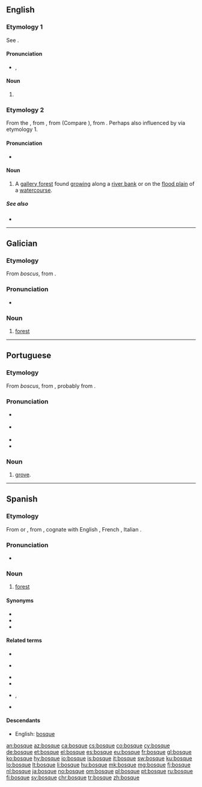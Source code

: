 ==English==

===Etymology 1===
See {{m|en|bosk}}.

====Pronunciation====
* {{a|RP}} {{enPR|bŏsk}}, {{IPA|/bɒsk/|lang=en}}

====Noun====
{{en-noun}}

# {{rare spelling of|bosk|lang=en}} {{defdate|19th century}}

===Etymology 2===
From the {{etyl|es|en}} {{m|es|bosque||forest}}, from {{etyl|LL.|en}} {{m|la|boscus}}, from {{etyl|frk|en}} {{m|frk|*busc}} (Compare {{cog|dum|busch}}), from {{etyl|gem-pro|en}} {{m|gem-pro|*buskaz||forest, woods}}. Perhaps also influenced by {{m|en|bosk}} via etymology 1.

====Pronunciation====
* {{IPA|/ˈbɒsˌkeɪ/|lang=en}}

====Noun====
{{en-noun}}

# {{lb|en|southern|_|US}} A [[gallery forest]] found [[grow]]ing along a [[river bank]] or on the [[flood plain]] of a [[watercourse]].

=====See also=====
* {{pedialite}}

----

==Galician==

===Etymology===
From {{etyl|LL.|gl}} ''boscus'', from {{etyl|gem-pro|gl}} {{m|gem-pro|*buskaz}}.

===Pronunciation===
* {{IPA|/ˈbɔske/|lang=gl}}

===Noun===
{{gl-noun|m}}

# [[forest]]

----

==Portuguese==

===Etymology===
From {{etyl|LL.|pt}} ''boscus'', from {{etyl|gem-pro|pt}} {{m|gem-pro|*buskaz||bush, thicket}}, probably from {{etyl|ine-pro|pt}} {{m|ine-pro|*bʰuH-||to grow}}.

===Pronunciation===
* {{a|Brazil}} {{IPA|/ˈbɔs.ki/|lang=pt}}
* {{a|Portugal}} {{IPA|/ˈbɔʃ.kɨ/|lang=pt}}
* {{hyphenation|bos|que|lang=pt}}
* {{rhymes|ɔski|lang=pt}}

===Noun===
{{pt-noun|m}}

# [[grove]].

----

==Spanish==

===Etymology===
From {{etyl|LL.|es}} {{m|la|boscus}} or {{m|la|buscus}}, from {{etyl|gem-pro|es}} {{m|gem-pro|*buskaz}}, cognate with English {{m|en|bush}}, French {{m|fr|bois}}, Italian {{m|it|bosco}}.

===Pronunciation===
* {{IPA|/ˈboske/|lang=es}}

===Noun===
{{es-noun|m}}

# [[forest]]

====Synonyms====
* {{l|es|floresta}}
* {{l|es|foresta}}
* {{l|es|selva}}

====Related terms====
* {{l|es|boscoso}}
* {{l|es|bosquejar}} {{pos_v}}
* {{l|es|bosquejo|g=m}}
* {{l|es|bosquete|g=m}}
* {{l|es|bosquimano}} {{pos_a}}, {{g|m}}
* {{l|es|emboscar}}

====Descendants====
* English: [[bosque#Etymology 2|bosque]]

[[an:bosque]]
[[az:bosque]]
[[ca:bosque]]
[[cs:bosque]]
[[co:bosque]]
[[cy:bosque]]
[[de:bosque]]
[[et:bosque]]
[[el:bosque]]
[[es:bosque]]
[[eu:bosque]]
[[fr:bosque]]
[[gl:bosque]]
[[ko:bosque]]
[[hy:bosque]]
[[io:bosque]]
[[is:bosque]]
[[it:bosque]]
[[sw:bosque]]
[[ku:bosque]]
[[lo:bosque]]
[[lt:bosque]]
[[li:bosque]]
[[hu:bosque]]
[[mk:bosque]]
[[mg:bosque]]
[[fj:bosque]]
[[nl:bosque]]
[[ja:bosque]]
[[no:bosque]]
[[om:bosque]]
[[pl:bosque]]
[[pt:bosque]]
[[ru:bosque]]
[[fi:bosque]]
[[sv:bosque]]
[[chr:bosque]]
[[tr:bosque]]
[[zh:bosque]]